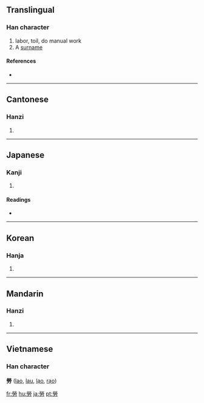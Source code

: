 {{see|劳|勞}}
==Translingual==

===Han character===
{{Han char|rn=19|rad=力|as=10|sn=12|four=9942<sub>7</sub>|canj=火火月大尸 (FFBKS)}}

# labor, toil, do manual work
# A [[surname]]

====References====
* {{Han ref|kx=0148.350|dkj=02410|dj=0335.110|hdz=10376.170|uh=52DE|ud=21214|bh=B3D2|bd=46034}}

----

==Cantonese==

===Hanzi===
{{yue-hanzi|jyut=|y=lou4}}

# {{defn|Cantonese}}

----

==Japanese==

===Kanji===
{{ja-kanji|grade=|rs=力10}}

# {{defn|Japanese}}

====Readings====
* {{ja-readings|on=[[ろう]] (rō)|kun=[[ねぎらう]] (negirau), [[つかれる]] (tsukareru), [[いたわる]] (itawaru)}}

----

==Korean==

===Hanja===
{{ko-hanja|hangeul=로|rv=ro|mr=ro}}

# {{defn|Korean}}

----

==Mandarin==

===Hanzi===
{{cmn-hanzi|sim=劳|pin=[[láo]] ([[lao2]]), [[lào]] ([[lao4]])|wg=lao<sup>2</sup>, lao<sup>4</sup>}}

# {{defn|Mandarin}}

----

==Vietnamese==
===Han character===
'''勞''' ([[lao]], [[lau]], [[lạo]], [[rạo]])

[[fr:勞]]
[[hu:勞]]
[[ja:勞]]
[[pt:勞]]